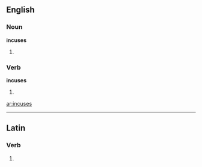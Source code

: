 ==English==

===Noun===
'''incuses'''

# {{plural of|incuse}}

===Verb===
'''incuses'''

# {{third-person singular of|incuse}}

[[ar:incuses]]

----
==Latin==
===Verb===
{{la-verb-form|incūsēs}}

# {{conjugation of|[[incuso#Latin|incūsō]]||2|s|pres|act|sub}}

{{rfc-auto}}